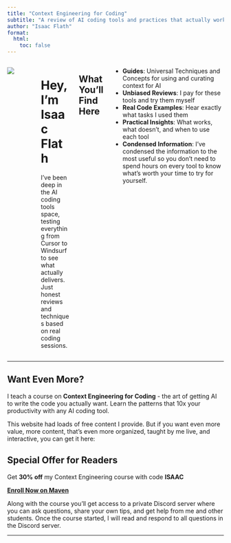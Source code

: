 ```yaml
---
title: "Context Engineering for Coding"
subtitle: "A review of AI coding tools and practices that actually work and improve your productivity"
author: "Isaac Flath"
format:
  html:
    toc: false
---
```


::: {.column-page}

:::: {.columns}

::: {.column width="30%"}
![](static/profile_img.jpg){.rounded .img-fluid}
:::

::: {.column width="5%"}
:::

::: {.column width="65%"}

# Hey, I'm Isaac Flath

I've been deep in the AI coding tools space, testing everything from Cursor to Windsurf to see what actually delivers. Just honest reviews and techniques based on real coding sessions.

:::


## What You'll Find Here

- **Guides**: Universal Techniques and Concepts for using and curating context for AI
- **Unbiased Reviews**: I pay for these tools and try them myself
- **Real Code Examples**: Hear exactly what tasks I used them
- **Practical Insights**: What works, what doesn't, and when to use each tool
- **Condensed Information**: I've condensed the information to the most useful so you don't need to spend hours on every tool to know what's worth your time to try for yourself.

::::

---

## Want Even More?

I teach a course on **Context Engineering for Coding** - the art of getting AI to write the code you actually want. Learn the patterns that 10x your productivity with any AI coding tool.

This website had loads of free content I provide.  But if you want even more value, more content, that's even more organized, taught by me live, and interactive, you can get it here:

:::{.callout-tip}
## Special Offer for Readers
Get **30% off** my Context Engineering course with code **ISAAC**

[**Enroll Now on Maven**](https://maven.com/kentro/context-engineering-for-coding?promoCode=ISAAC){.btn .btn-primary .btn-lg}
:::

Along with the course you'll get access to a private Discord server where you can ask questions, share your own tips, and get help from me and other students.  Once the course started, I will read and respond to all questions in the Discord server.

---

:::